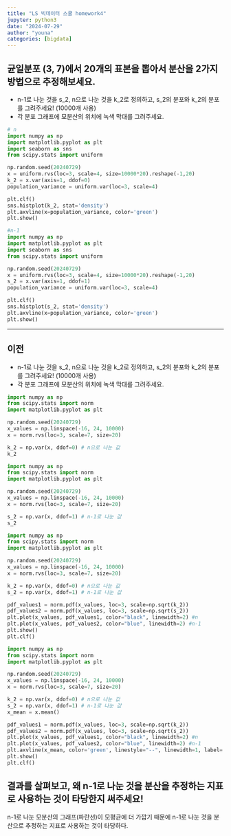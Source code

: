 ```yaml
---
title: "LS 빅데이터 스쿨 homework4"
jupyter: python3
date: "2024-07-29"
author: "youna"
categories: [bigdata]
---
```

## 균일분포 (3, 7)에서 20개의 표본을 뽑아서 분산을 2가지 방법으로 추정해보세요.
* n-1로 나눈 것을 s_2, n으로 나눈 것을 k_2로 정의하고, s_2의 분포와 k_2의 분포를 그려주세요! (10000개 사용)
* 각 분포 그래프에 모분산의 위치에 녹색 막대를 그려주세요.
```python
# n
import numpy as np
import matplotlib.pyplot as plt
import seaborn as sns
from scipy.stats import uniform

np.random.seed(20240729)
x = uniform.rvs(loc=3, scale=4, size=10000*20).reshape(-1,20)
k_2 = x.var(axis=1, ddof=0)
population_variance = uniform.var(loc=3, scale=4)

plt.clf()
sns.histplot(k_2, stat='density')
plt.axvline(x=population_variance, color='green')
plt.show()
```

```python
#n-1
import numpy as np
import matplotlib.pyplot as plt
import seaborn as sns
from scipy.stats import uniform

np.random.seed(20240729)
x = uniform.rvs(loc=3, scale=4, size=10000*20).reshape(-1,20)
s_2 = x.var(axis=1, ddof=1)
population_variance = uniform.var(loc=3, scale=4)

plt.clf()
sns.histplot(s_2, stat='density')
plt.axvline(x=population_variance, color='green')
plt.show()
```

-----------------------------------------------------------------------------
## 이전
* n-1로 나눈 것을 s_2, n으로 나눈 것을 k_2로 정의하고, s_2의 분포와 k_2의 분포를 그려주세요! (10000개 사용)
* 각 분포 그래프에 모분산의 위치에 녹색 막대를 그려주세요.
```python
import numpy as np
from scipy.stats import norm
import matplotlib.pyplot as plt

np.random.seed(20240729)
x_values = np.linspace(-16, 24, 10000)
x = norm.rvs(loc=3, scale=7, size=20)

k_2 = np.var(x, ddof=0) # n으로 나눈 값
k_2
```


```python
import numpy as np
from scipy.stats import norm
import matplotlib.pyplot as plt

np.random.seed(20240729)
x_values = np.linspace(-16, 24, 10000)
x = norm.rvs(loc=3, scale=7, size=20)

s_2 = np.var(x, ddof=1) # n-1로 나눈 값
s_2
```

```python
import numpy as np
from scipy.stats import norm
import matplotlib.pyplot as plt

np.random.seed(20240729)
x_values = np.linspace(-16, 24, 10000)
x = norm.rvs(loc=3, scale=7, size=20)

k_2 = np.var(x, ddof=0) # n으로 나눈 값
s_2 = np.var(x, ddof=1) # n-1로 나눈 값

pdf_values1 = norm.pdf(x_values, loc=3, scale=np.sqrt(k_2))
pdf_values2 = norm.pdf(x_values, loc=3, scale=np.sqrt(s_2))
plt.plot(x_values, pdf_values1, color="black", linewidth=2) #n
plt.plot(x_values, pdf_values2, color="blue", linewidth=2) #n-1
plt.show()
plt.clf()
```

```python
import numpy as np
from scipy.stats import norm
import matplotlib.pyplot as plt

np.random.seed(20240729)
x_values = np.linspace(-16, 24, 10000)
x = norm.rvs(loc=3, scale=7, size=20)

k_2 = np.var(x, ddof=0) # n으로 나눈 값
s_2 = np.var(x, ddof=1) # n-1로 나눈 값
x_mean = x.mean()

pdf_values1 = norm.pdf(x_values, loc=3, scale=np.sqrt(k_2))
pdf_values2 = norm.pdf(x_values, loc=3, scale=np.sqrt(s_2))
plt.plot(x_values, pdf_values1, color="black", linewidth=2) #n
plt.plot(x_values, pdf_values2, color="blue", linewidth=2) #n-1
plt.axvline(x_mean, color='green', linestyle="--", linewidth=1, label='Mean')
plt.show()
plt.clf()

```

## 결과를 살펴보고, 왜 n-1로 나눈 것을 분산을 추정하는 지표로 사용하는 것이 타당한지 써주세요!
n-1로 나눈 모분산의 그래프(파란선)이 모평균에 더 가깝기 때문에
n-1로 나눈 것을 분산으로 추정하는 지표로 사용하는 것이 타당하다.

